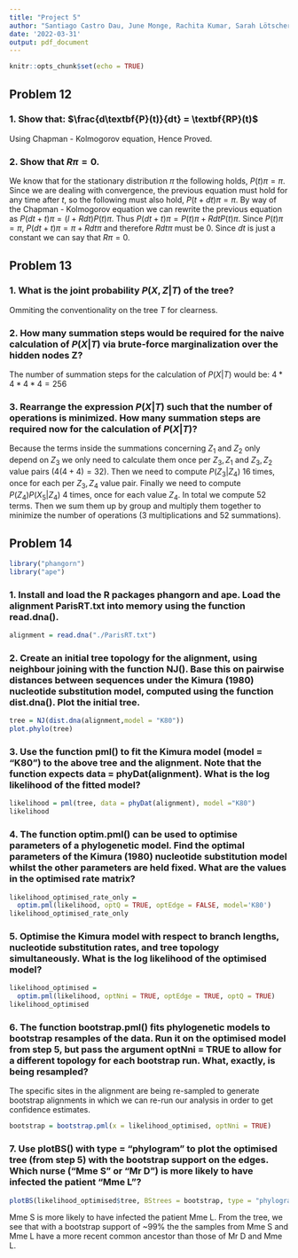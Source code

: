 ```yaml
---
title: "Project 5"
author: "Santiago Castro Dau, June Monge, Rachita Kumar, Sarah Lötscher"
date: '2022-03-31'
output: pdf_document
---
```


```r
knitr::opts_chunk$set(echo = TRUE)
```
## Problem 12
### 1. Show that: $\frac{d\textbf{P}(t)}{dt} = \textbf{RP}(t)$
Using Chapman - Kolmogorov equation,
\begin{equation*}
\begin{split}
\textbf{P}(dt + t) &= \textbf{P}(dt)\textbf{P}(t)\\ &= (\textbf{I} + \textbf{R}dt)\textbf{P}(t)\\ &= \textbf{P}(t) + \textbf{R}\textbf{P}(t)dt\\
\frac{\textbf{P}(t + dt) - \textbf{P}(t)}{dt} &= \textbf{R}\textbf{P}(t)\\
\implies \frac{dP(t)}{dt} &= \textbf{R}\textbf{P}(t)\\
\end{split}
\end{equation*}
Hence Proved.

### 2. Show that $R\pi = 0$.
We know that for the stationary distribution $\pi$ the following holds, $P(t)\pi = \pi$. Since we are dealing with convergence, the previous equation must hold for any time after $t$, so the following must also hold, $P(t + dt)\pi = \pi$. By way of the Chapman - Kolmogorov equation we can rewrite the previous equation as $P(dt + t)\pi = (I + Rdt)P(t)\pi$. Thus $P(dt + t)\pi = P(t)\pi + RdtP(t)\pi$. Since $P(t)\pi = \pi$, $P(dt + t)\pi = \pi + Rdt\pi$ and therefore $Rdt\pi$ must be 0. Since $dt$ is just a constant we can say that $R\pi = 0$.

## Problem 13
### 1. What is the joint probability $P(X,Z|T)$ of the tree?
Ommiting the conventionality on the tree $T$ for clearness.

\begin{equation*}
  P(X,Z|T) = P(Z_{4})P(Z_{3}|Z_{4})P(X_{5}|Z_{4})P(Z_{2}|Z_{3})P(Z_{1}|Z_{3})P(X_{4}|Z_{2})P(X_{3}|Z_{2})P(X_{2}|Z_{1})P(X_{1}|Z_{1})
\end{equation*}

### 2. How many summation steps would be required for the naive calculation of $P(X|T)$ via brute-force marginalization over the hidden nodes Z?
The number of summation steps for the calculation of $P(X|T)$ would be:
$4*4*4*4 = 256$

### 3. Rearrange the expression $P(X|T)$ such that the number of operations is minimized. How many summation steps are required now for the calculation of $P(X|T)$?

\begin{equation*}
\begin{split}
P(X|T) =& \sum_{Z_4} \sum_{Z_3} \sum_{Z_2} \sum_{Z_1} P(X,Z|T)\\
=& \sum_{Z_4} \sum_{Z_3} \sum_{Z_2} \sum_{Z_1} P(Z_{4})P(Z_{3}|Z_{4})P(X_{5}|Z_{4})P(Z_{2}|Z_{3})P(Z_{1}|Z_{3})P(X_{4}|Z_{2})P(X_{3}|Z_{2})P(X_{2}|Z_{1})P(X_{1}|Z_{1}) \\
=& \sum_{Z_4} \sum_{Z_3} \sum_{Z_2} P(Z_{4})P(Z_{3}|Z_{4})P(X_{5}|Z_{4})P(Z_{2}|Z_{3}) P(X_{4}|Z_{2})P(X_{3}|Z_{2}) \sum_{Z_1} P(Z_{1}|Z_{3})P(X_{2}|Z_{1})P(X_{1}|Z_{1}) \\
=& \sum_{Z_4} \sum_{Z_3} P(Z_{4})P(Z_{3}|Z_{4})P(X_{5}|Z_{4}) \sum_{Z_2} P(Z_{2}|Z_{3}) P(X_{4}|Z_{2})P(X_{3}|Z_{2}) \sum_{Z_1} P(Z_{1}|Z_{3})P(X_{2}|Z_{1})P(X_{1}|Z_{1}) \\
=& \sum_{Z_4} P(Z_{4})P(X_{5}|Z_{4}) \sum_{Z_3} P(Z_{3}|Z_{4}) \sum_{Z_2} P(Z_{2}|Z_{3}) P(X_{4}|Z_{2})P(X_{3}|Z_{2}) \sum_{Z_1} P(Z_{1}|Z_{3})P(X_{2}|Z_{1})P(X_{1}|Z_{1}) \\
\end{split}
\end{equation*}
Because the terms inside the summations concerning $Z_1$ and $Z_2$ only depend on $Z_3$ we only need to calculate them once per $Z_3, Z_1$ and $Z_3, Z_2$ value pairs ($4(4+4) = 32$). Then we need to compute $P(Z_{3}|Z_{4})$ 16 times, once for each per $Z_3, Z_4$ value pair. Finally we need to compute $P(Z_{4})P(X_{5}|Z_{4})$ 4 times, once for each value $Z_4$. In total we compute $52$ terms. Then we sum them up by group and multiply them together to minimize the number of operations (3 multiplications and 52 summations).

## Problem 14
```r
library("phangorn")
library("ape")
```

### 1. Install and load the R packages phangorn and ape. Load the alignment ParisRT.txt into memory using the function read.dna().

```r
alignment = read.dna("./ParisRT.txt")
```

### 2. Create an initial tree topology for the alignment, using neighbour joining with the function NJ(). Base this on pairwise distances between sequences under the Kimura (1980) nucleotide substitution model, computed using the function dist.dna(). Plot the initial tree.

```r
tree = NJ(dist.dna(alignment,model = "K80"))
plot.phylo(tree)
```

### 3. Use the function pml() to fit the Kimura model (model = "K80") to the above tree and the alignment. Note that the function expects data = phyDat(alignment). What is the log likelihood of the fitted model?

```r
likelihood = pml(tree, data = phyDat(alignment), model ="K80")
likelihood
```

### 4. The function optim.pml() can be used to optimise parameters of a phylogenetic model. Find the optimal parameters of the Kimura (1980) nucleotide substitution model whilst the other parameters are held fixed. What are the values in the optimised rate matrix?

```r
likelihood_optimised_rate_only = 
  optim.pml(likelihood, optQ = TRUE, optEdge = FALSE, model='K80')
likelihood_optimised_rate_only
```

### 5. Optimise the Kimura model with respect to branch lengths, nucleotide substitution rates, and tree topology simultaneously. What is the log likelihood of the optimised model?

```r
likelihood_optimised = 
  optim.pml(likelihood, optNni = TRUE, optEdge = TRUE, optQ = TRUE)
likelihood_optimised
```

### 6. The function bootstrap.pml() fits phylogenetic models to bootstrap resamples of the data. Run it on the optimised model from step 5, but pass the argument optNni = TRUE to allow for a different topology for each bootstrap run. What, exactly, is being resampled?

The specific sites in the alignment are being re-sampled to generate bootstrap alignments in which we can re-run our analysis in order to get confidence estimates.  

```r
bootstrap = bootstrap.pml(x = likelihood_optimised, optNni = TRUE)
```

### 7. Use plotBS() with type = "phylogram" to plot the optimised tree (from step 5) with the bootstrap support on the edges. Which nurse ("Mme S" or "Mr D") is more likely to have infected the patient "Mme L"?

```r
plotBS(likelihood_optimised$tree, BStrees = bootstrap, type = "phylogram")
```

Mme S is more likely to have infected the patient Mme L. From the tree, we see that with a bootstrap support of ~99% the the samples from Mme S and Mme L have a more recent common ancestor than those of Mr D and Mme L.
